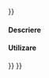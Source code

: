 <languages/>
{{UnfinishedDocu{{#translation:}}}}
{{Docnav
|[[Robot_CreateTrajectory|Create a trajectory]]
|[[Robot_SetDefaultValues|Set the default speed parameter]]
|[[Robot_Workbench|Robot]]
|IconL=Robot_CreateTrajectory.svg
|IconR=Robot_SetDefaultValues.svg
|IconC=Workbench_Robot.svg
}}

<div class="mw-translate-fuzzy">
{{GuiCommand|Name=Robot SetDefaultOrientation|Workbenches=[[Robot_Workbench|Robot]]|MenuLocation=Robot → Set default orientation}}
</div>

<div class="mw-translate-fuzzy">
====Descriere====
</div>

<div class="mw-translate-fuzzy">
====Utilizare====
</div>


{{Docnav
|[[Robot_CreateTrajectory|Create a trajectory]]
|[[Robot_SetDefaultValues|Set the default speed parameter]]
|[[Robot_Workbench|Robot]]
|IconL=Robot_CreateTrajectory.svg
|IconR=Robot_SetDefaultValues.svg
|IconC=Workbench_Robot.svg
}}

{{Robot_Tools_navi{{#translation:}}}}
{{Userdocnavi{{#translation:}}}}